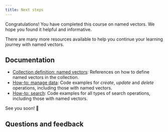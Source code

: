 ```yaml
---
title: Next steps
---
```


Congratulations! You have completed this course on named vectors. We hope you found it helpful and informative.

There are many more resources available to help you continue your learning journey with named vectors.

## Documentation

- [Collection definition: named vectors](/developers/weaviate/config-refs/schema/multi-vector.md): References on how to define named vectors in the collection.
- [How-to: manage data](/developers/weaviate/manage-data/index.md): Code examples for *create*, *update* and *delete* operations, including those with named vectors.
- [How-to: search](/developers/weaviate/search/index.md): Code examples for all types of search operations, including those with named vectors.


<CTASocials />

See you soon! 👋

## Questions and feedback


<DocsFeedback/>
